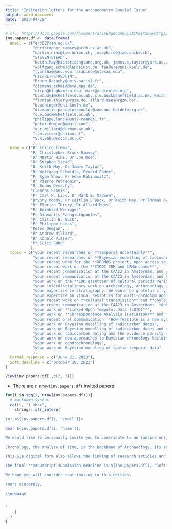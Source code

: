 ```yaml
---
title: "Invitation letters for the Archaeometry Special Issue"
output: word_document
date: '2023-04-29'
---
```


```r
# cf.: https://docs.google.com/document/d/1FEXgenqAbui3XzMNIKSRGHOCYgsziSyAuOID34EFVek/edit#
inv.papers.df <- data.frame(
  email = c("erc62@cam.ac.uk",
            "christopher.ramsey@arch.ox.ac.uk",
            "martin.hinz@iaw.unibe.ch, joseph.roe@iaw.unibe.ch",
            "STEVEN-STEAD",
            "Keith.May@historicengland.org.uk, james.s.taylor@york.ac.uk",
            "wolfgang.schmidle@dainst.de, faedere@uni-koeln.de",
            "ryanshaw@unc.edu, arabinow@utexas.edu",
            "PIERRE-PETREQUIN",
            "Bruno.Desachy@univ-paris1.fr",
            "clemens_schmid@eva.mpg.de",
            "clipo@binghamton.edu, mark@madsenlab.org",
            "bcmoody1@sheffield.ac.uk, c.e.buck@sheffield.ac.uk, Keith.May@historicengland.org.uk, tsd@tsdye.online",
            "florian.thiery@rgzm.de, allard.mees@rgzm.de",
            "b.weninger@uni-koeln.de",
            "diamantis.panagiotopoulos@zaw.uni-heidelberg.de",
            "c.e.buck@sheffield.ac.uk",
            "philippe.lanos@univ-rennes1.fr",
            "peter.demjan@gmail.com",
            "a.r.millard@durham.ac.uk",
            "r.m.visser@saxion.nl",
            "S.K.Sahu@soton.ac.uk"
            ),
  name = c("Dr Enrico Crema",
           "Pr Christopher Bronk Ramsey",
           "Dr Martin Hinz, Dr Joe Roe",
           "Dr Stephen Stead",
           "Dr Keith May, Dr James Taylor",
           "Dr Wolfgang Schmidle, Eymard Fäder",
           "Pr Ryan Shaw, Pr Adam Rabinowitz",
           "Dr Pierre Petrequin",
           "Dr Bruno Desachy",
           "Clemens Schmid",
           "Pr Carl P. Lipo, Dr Mark E. Madsen",
           "Bryony Moody, Pr Caitlin E Buck, Dr Keith May, Pr Thomas Dye",
           "Dr Florian Thiery, Dr Allard Mees",
           "Pr Bernhard Weninger",
           "Pr Diamantis Panagiotopoulos",
           "Pr Caitlin E. Buck",
           "Pr Philippe Lanos",
           "Peter Demjan",
           "Pr Andrew Millard",
           "Dr Ronald Visser",
           "Pr Sujit Sahu"
           ),
  topic = c("your recent researches on **temporal uncertainty**",
            "your recent researches on **Bayesian modelling of radiocarbon dates**",
            "your recent work for the **XRONOS project, open access to chronological data, cross-dating and alignment of multi-resolution chronologies**",
            "your recent work on the **CIDOC-CRM and CRMarchaeo**",
            "your recent communication at the CAA23 in Amsterdam, and your work on 'The Matrix' particularly its FAIRability",
            "your recent communication at the CAA23 in Amsterdam, and your work on the **LOD gazetteer of cultural periods ChronOntology**",
            "your work on the **LOD gazetteer of cultural periods PeriodO**",
            "your interdisciplinary work on archaeology, anthropology and  how material culture variability (e.g. pottery) percieved in a high precision dating context (e.g, Chalain, *chaîne opératoire*) can be compared and integrated to other and looser chronologies",
            "your expertise in stratigraphy. We would be grateful if you could provide an overview (news, trends and perspectives) of existing projects and software on this subject, whether dedicated (*The Stratifiant*, [Matrix project](https://stratigraphic.github.io/matrix/), [Extended Matrix](http://osiris.itabc.cnr.it/extendedmatrix/), etc.) or integrated into broader information platforms ([Syslat](https://syslat.hypotheses.org/), [Intrasis](https://www.intrasis.com/), etc.)",
            "your expertise on visual semiotics for multi-paradigm and multi-scale changes (cultural periods, radiocarbon dating, genetic/cultural drifts, etc.) using graph drawing (split graphs, phylogenetic trees, etc.) or any formal representations (temporal series, Summed Probability Densities, etc.)",
            "your recent work on **cultural transmission** and **phylogenetic approaches**",
            "your recent communication at the CAA23 in Amsterdam:  *Automating chronology construction and archiving (FAIR)ly along the way*",
            "your work on **Linked Open Temporal Data (LOTD)**",
            "your work on **Correspondance Analysis (seriation)** and **alignment to absolute time-scales**",
            "your recent oral communication '*How feasible is a new system of Minoan relative chronology?*' during the 'CHRONOS. Stratigraphic Analysis, Pottery Seriation and Radiocarbon Dating in Mediterranean Chronology' conference on the possibility to create a domain ontology for the Minoean chronology in the frame of the CIDOC-CRM",
            "your work on Bayesian modelling of radiocarbon dates",
            "your work on Bayesian modelling of radiocarbon dates and the ChronoModel tool",
            "your work on radiocarbon dating and the evidence density estimation method",
            "your work on new approaches to Bayesian chronology building",
            "your work on dendrochronology",
            "your work on Bayesian modeling of spatio-temporal data"
            ),
  Formal.response = c("June 21, 2023"),
  Soft.deadline = c("October 18, 2023")
)

View(inv.papers.df[ ,c(2, 3)])
```

* There are `r nrow(inv.papers.df)` invited papers

\newpage


```r


for(i in seq(1, nrow(inv.papers.df))){
  # markdown syntax
  cat(i, ") <br>",
    stringr::str_interp(
      "
to: <${inv.papers.df[i, 'email']}>  

Dear ${inv.papers.df[i, 'name']},  
  
We would like to personally invite you to contribute to an (online only) peer-reviewed Special Issue (SI) of the Archaeometry journal, on the subject of '*Chronology: formal methods and research software*'. We were very intrigued by ${inv.papers.df[i, 'topic']}. We were wondering if you would consider a paper on this topic? If you are interested in taking up this invitation, please **let us know by ${inv.papers.df[i, 'Formal.response']}**. If you are unable to undertake this project personally but know someone who might, we would appreciate if you could provide us with their name and contact information. Please note that by agreeing to submit a paper for this issue, you are also agreeing to review at least one paper from the same SI [I WOULD TOTALLY REMOVE THAT LAST SENTENCE [EL]].

Chronology, the analyse of time, is the backbone of Archaeology. Its study material embraces different disciplines however, and is widely dispersed in time and space. This has led to numerous context-based frameworks, focused on absolute vs relative chronology, Prehistory vs recent periods, laboratory techniques vs cultural approaches, deterministic vs statistical methods, and more. The aim of this special issue is to review current practices on formal methods, modelling and research software for chronological data in archaeology. We will invite a series of papers to contribute to various aspects of these matters, including (but not limited to) formal methods, archaeometric dating, Bayesian analysis, stratigraphy, seriation, temporal logics and open-source research software. The papers will also explore multi-paradigm alignment (cross-dating), high-resolution downscaling, low-resolution upscaling of temporal data on a common timeline, multi-resolution alignment (scalability), management of uncertainty and fuzziness, and the incorporation of FAIR policies and isostandards for the reusability of timed data. It is important to note that this special issue is not intended to be a collection of case studies. Instead, it seeks to gather formal perspectives on chronological modelling, review recent methods and avenues of development, and focus on building interoperable chronologies over the long term and at large geographical scales. Please do not hesitate to make contact with us to discuss the potential topic of your contribution in more details.

This SIe digital form also allows the linking of research articles and data samples. That is why we propose an innovative collaboration on the GitHub platform, allowing authors to share interoperable time data compliant with open science standards. The GitHub platform is currently under construction and can be viewed here: https://github.com/historical-time/caa23/tree/main/archaeometry-si.

The final **manuscript submission deadline is ${inv.papers.df[i, 'Soft.deadline']}**.

We hope you will consider contributing to this edition.
 
Yours sincerely, 

\\newpage


"
    )
  )
}

```

